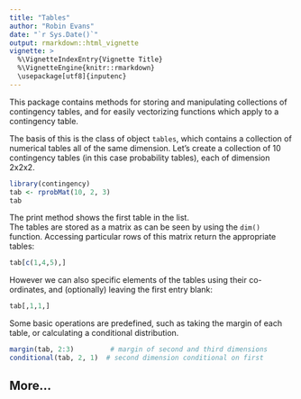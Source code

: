 ```yaml
---
title: "Tables"
author: "Robin Evans"
date: "`r Sys.Date()`"
output: rmarkdown::html_vignette
vignette: >
  %\VignetteIndexEntry{Vignette Title}
  %\VignetteEngine{knitr::rmarkdown}
  \usepackage[utf8]{inputenc}
---
```


This package contains methods for storing and manipulating collections of contingency 
tables, and for easily vectorizing functions which apply to a contingency table.  

The basis of this is the class of object `tables`, which contains a collection of 
numerical tables all of the same dimension.  Let's create a collection of 10 
contingency tables (in this case probability tables), each of dimension 2x2x2.
```r
library(contingency)
tab <- rprobMat(10, 2, 3)
tab
```
The print method shows the first table in the list.  
The tables are stored as a matrix as can be seen by using the `dim()` function.  Accessing
particular rows of this matrix return the appropriate tables:
```r
tab[c(1,4,5),]
```
However we can also specific elements of the tables using their co-ordinates, and 
(optionally) leaving the first entry blank:
```r
tab[,1,1,]
```
Some basic operations are predefined, such as taking the margin of each table, or 
calculating a conditional distribution.
```r
margin(tab, 2:3)         # margin of second and third dimensions
conditional(tab, 2, 1)  # second dimension conditional on first
```

## More...

